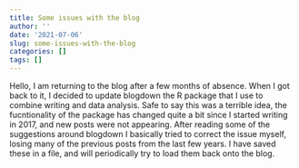 ```yaml
---
title: Some issues with the blog
author: ''
date: '2021-07-06'
slug: some-issues-with-the-blog
categories: []
tags: []
---
```



Hello, I am returning to the blog after a few months of absence. 
When I got back to it, I decided to update blogdown the R package that I use to combine writing and data analysis.
Safe to say this was a terrible idea, the fucntionality of the package has changed quite a bit since I started writing in 2017, and new posts were not appearing. 
After reading some of the suggestions around blogdown I basically tried to correct the issue myself, losing many of the previous posts from the last few years. 
I have saved these in a file, and will periodically try to load them back onto the blog.
